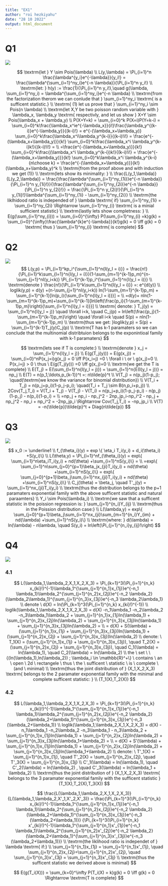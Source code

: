 ```yaml
---
title: "EX1"
author: "roi hezkiyahu"
date: "28 10 2022"
output: html_document
---
```



# Q1

![](Q1.png)

$$
\textrm{let } Y \sim Pois(\lambda)
\\
L(y,\lambda) = \Pi_{i=1}^n \frac{\lambda^{y_i}e^{-\lambda}}{y_i!} = \frac{\lambda^{\sum_{i=1}^ny_i}e^{-n \lambda}}{\Pi_{i=1}^n y_i!}
\\
\textrm{let: } h(y) := \frac{1}{\Pi_{i=1}^n y_i!},\quad  g(\lambda, \sum_{i=1}^ny_i) = \lambda^{\sum_{i=1}^ny_i}e^{-n \lambda}
\\
\textrm{from the factorization therom we can conlude that } \sum_{i=1}^ny_i \textrm{ is a sufficent statistic.}
\\
\textrm{ (1) let us prove that } \sum_{i=1}^ny_i \sim Pois(n \lambda)
\\
\textrm{let X,Y be two poisson random variable with } \lambda_x, \lambda_y \textrm{ respectivly, and let us show } X+Y \sim Pois(\lambda_x + \lambda_y)
\\
P(X+Y=k) = \sum_{i=0}^k P(X=i)P(Y=k-i) = \sum_{i=0}^k\frac{\lambda_x^ie^{-\lambda_x}}{i!}\frac{\lambda_y^{(k-i)}e^{-\lambda_y}}{(k-i)!} = e^{-(\lambda_x+\lambda_y)}
\sum_{i=0}^k\frac{\lambda_x^i\lambda_y^{k-i}}{(k-i)!i!} = \frac{e^{-(\lambda_x+\lambda_y)}}{k!} \sum_{i=0}^k\frac{\lambda_x^i \lambda_y^{k-i}k!}{(k-i)!i!} = 
\\
=\frac{e^{-(\lambda_x+\lambda_y)}}{k!} \sum_{i=0}^k\frac{(\lambda_x^i \lambda_y^{k-i})k!}{(k-i)!i!} = \frac{e^{-(\lambda_x+\lambda_y)}}{k!} \sum_{i=0}^k\lambda_x^i \lambda_y^{k-i}{n\choose k} = \frac{e^{-(\lambda_x+\lambda_y)}}{k!}(\lambda_x+\lambda_y)^k
\\
\textrm{from the proof above and with induction we get (1)}
\\
\textrm{lets show its minimality: }
\\
\frac{L(y_1,\lambda)}{L(y_2,\lambda)} = \frac{\frac{\lambda^{\sum_{i=1}^ny_{1i}}e^{-n \lambda}}{\Pi_{i=1}^n y_{1i}!}}{\frac{\lambda^{\sum_{i=1}^ny_{2i}}e^{-n \lambda}}{\Pi_{i=1}^n y_{2i}!}} = \frac{\Pi_{i=1}^n y_{2i}!}{\Pi_{i=1}^n y_{1i}!}\lambda^{\sum_{i=1}^ny_{1i} - \sum_{i=1}^ny_{2i}}
\\
\textrm{the liklhidood ratio is independed of } \lambda \textrm{ if} \sum_{i=1}^ny_{1i} = \sum_{i=1}^ny_{2i} \Rightarrow \sum_{i=1}^ny_{i} \textrm{ is a minial sufficient statistic}
\\
\textrm{lastly lets show completness: }
\\
E(g(\sum_{i=1}^ny_{i})) = \sum_{i=0}^{\infty} P(\sum_{i=1}^ny_{i} =k)g(k) = \sum_{i=0}^{\infty}\frac{\lambda^{k}e^{-\lambda}}{k!}g(k) = 0 \iff g(k) = 0 \textrm{ thus } \sum_{i=1}^ny_{i} \textrm{ is complete} 
$$


# Q2

![](Q2.png)
$$
L(y,p) = \Pi_{i=1}^kp_i^{\sum_{l=1}^n{I(y_l = i)}} = \frac{n!}{\Pi_{i=1}^k\sum_{l=1}^n{I(y_l = i)}}(1-\sum_{m=1}^{k-1}p_m)^{n-\sum_{j=1}^nI(y_i<k)} \Pi_{i=1}^{k-1}p_i^{\sum_{l=1}^n{I(y_l = i)}}
\\
\textrm{denote } \frac{n!}{\Pi_{i=1}^k\sum_{l=1}^n{I(y_l = i)}} =: e^{d(y)}
\\
loglik(y,p) = d(y) +(n-\sum_{j=1}^nI(y_i<k)) ln(1-\sum_{m=1}^{k-1}p_m) + \sum_{i=1}^{k-1}[ln(p_i){\sum_{l=1}^n{I(y_l = i)}}] =
\\
=d(y)+ nln(1-\sum_{m=1}^{k-1}p_m)+\sum_{i=1}^{k-1}[ln\left(\frac{p_i}{1-\sum_{m=1}^{k-1}p_m}\right){\sum_{l=1}^n{I(y_l = i)}}]
\\
\textrm{ denote: } T_j(y) = \sum_{l=1}^n{I(y_l = j)} \quad \forall i<k, \quad C_j(p) = ln\left(\frac{p_j}{1-\sum_{m=1}^{k-1}p_m}\right) \quad \forall i<k
\quad S(p) = nln(1-\sum_{m=1}^{k-1}p_m)
\\
\textrm{thus we get: }loglik(y,p) = S(p) + \sum_{i=1}^{k-1}T_j(y)C_j(p)
\\
\textrm{T has k-1 paramaters so we can conclude that the multinomial distribtuion belongs to the exponintioal family with k-1 paramaters}
$$

$$
\textrm{lets see if T is complete:}
\\
\textrm{denote } x_j = \sum_{l=1}^n{I(y_l = j)}
\\
E(g(T_j(y))) = E(g(x_j)) = \sum_{i=0}^nP(x_j=i)g(x_j) = 0 \iff P(x_i=j) =0 \ \forall i \ or \ g(x_j)=0
\\
P(x_i=j) > 0 \ thus \ E(g(T_j(y))) =0 \iff g(x_j)=0
\\
\textrm{we get the T is complete}
\\
E(T_j) = E(\sum_{l=1}^n{I(y_l = j)}) = \sum_{l=1}^n{E(I(y_l = j))} = np_j
\\
E(T) = n(p_1,\ldots,p_{k-1})^t =: n\tilde{p}^t
\\
V(T_j) = n(p_j)(1-p_j); \quad(\textrm{we know the variance for binomial distribution})
\\
V(T_i + T_j) = n(p_j+p_i)(1-p_j-p_i);  \quad(T_i + T_j \sim B(n,p_i+p_j))
\\
2Cov(T_j,T_i) = V(T_i + T_j) - V(T_j) - V(T_i) = n(p_j+p_i)(1-p_j-p_i) - n(p_j)(1-p_j) - n(p_i)(1-p_i) = 
\\
=np_j + np_i - np_j^2 - 2np_jp_i-np_i^2 - np_j + np_j^2 - np_i + np_i^2 = -2np_jp_i \Rightarrow  Cov(T_j,T_i) = -np_jp_i
\\
V(T) = -n(\tilde{p})\tilde{p}^t + Diag(n\tilde{p})
$$


# Q3

![](Q3.png)


$$
x_0 := \underline1
\\
f_{\theta_i}(y) = exp \{ \eta_i T_i(y_i) + d_i(\theta_i) +S(y_i)\}
\\
L(\theta,y) = \Pi_{i=1}^nf_{\theta_i}(y) = exp\{  \sum_{i=1}^n\eta_iT_i(y_i) + nd(\theta) +\sum_{i=1}^nS(y_i)\} = 
\\
=exp\{  \sum_{i=1}^n\sum_{j=0}^{p+1}\beta_jx_{ji}T_i(y_i) + nd(\theta) +\sum_{i=1}^nS(y_i)\} = exp\{  \sum_{j=0}^{p+1}\beta_j\sum_{i=1}^nx_{ji}T_i(y_i) + nd(\theta) +\sum_{i=1}^nS(y_i)\}
\\
C_j(\theta) = \beta_j, \quad T'_j(y) = \sum_{i=1}^nx_{ji}T_i(y_i)
\\
\textrm{thus the distribution belongs to the p+1 paramaters exponential family with the above sufficent statistic and natural paraamters}
\\
Y_i \sim Pois(\lambda_i)
\\
\textrm{we saw that a sufficent statistic in the poission regression is: } \sum_{j=1}^{n_i}Y_{ij}
\\
\textrm{thus in the Poission distribution case:}
\\
L(\lambda,y) = exp\{  \sum_{j=0}^{p+1}\beta_j\sum_{i=1}^nx_{ji}\sum_{m=1}^{n_i}Y_{im} + nd(\lambda) +\sum_{i=1}^nS(y_i)\}
\\
\textrm{where: } d(\lambda) = ln(\lambda) - n\lambda, \quad S(y_i) = ln\left(\Pi_{j=1}^{n_i}y_{ij}!\right)
$$

# Q4

![](Q4.png)

### 4.1

$$
L(\lambda_1,\lambda_2,X_1,X_2,X_3) = \Pi_{k=1}^3(\Pi_{i=1}^{n_k} x_{ki}!)^{-1}\lambda_1^{\sum_{j=1}^{n_1}x_{1j}}e^{-n_1 \lambda_1}\lambda_2^{\sum_{j=1}^{n_2}x_{2j}}e^{-n_2 \lambda_2}(\lambda_2\lambda_1)^{\sum_{j=1}^{n_3}x_{3j}}e^{-n_3 \lambda_2\lambda_1}
\\
denote  \ d(X) = ln(\Pi_{k=1}^3(\Pi_{i=1}^{n_k} x_{ki}!)^{-1})
\\
loglik(\lambda_1,\lambda_2,X_1,X_2,X_3) = d(X) -n_1\lambda_1 -n_2\lambda_2 -n_3\lambda_1\lambda_2 + \sum_{j=1}^{n_1}x_{1j}ln(\lambda_1) + \sum_{j=1}^{n_2}x_{2j}ln(\lambda_2) +
\sum_{j=1}^{n_3}x_{3j}ln(\lambda_1) + \sum_{j=1}^{n_3}x_{3j}ln(\lambda_2) = 
\\
= d(X) + S(\lambda) + (\sum_{j=1}^{n_1}x_{1j} + \sum_{j=1}^{n_3}x_{3j})ln(\lambda_1) + (\sum_{j=1}^{n_2}x_{2j} + \sum_{j=1}^{n_3}x_{3j})ln(\lambda_2)
\\
denote: \  T_1(X) = (\sum_{j=1}^{n_1}x_{1j} + \sum_{j=1}^{n_3}x_{3j}), \quad T_2(X) = (\sum_{j=1}^{n_2}x_{2j} + \sum_{j=1}^{n_3}x_{3j}), \quad C_1(\lambda) = ln(\lambda_1), \quad C_2(\lambda) = ln(\lambda_2)
\\
the \ set \ \{(ln(\lambda_1),ln(\lambda_2)) ; \lambda_i \in \mathbb{R}^+\} \ contains \ an \ open \ 2d \ rectangele \ thus \ the  \ sufficent \ statistic \ is \ complete \ (and \ minimal)
\\
\textrm{thus the joint distribution of } (X_1,X_2,X_3) \textrm{ belongs to the 2 paramater exponential family with the minimal and complete sufficent statistic: }
\\
(T_1(X),T_2(X))
$$

### 4.2

$$
L(\lambda_1,\lambda_2,X_1,X_2,X_3) = \Pi_{k=1}^3(\Pi_{i=1}^{n_k} x_{ki}!)^{-1}\lambda_1^{\sum_{j=1}^{n_1}x_{1j}}e^{-n_1 \lambda_1}\lambda_2^{\sum_{j=1}^{n_2}x_{2j}}e^{-n_2 \lambda_2}(\lambda_2+\lambda_1)^{\sum_{j=1}^{n_3}x_{3j}}e^{-n_3 (\lambda_2+\lambda_1)}
\\
loglik(\lambda_1,\lambda_2,X_1,X_2,X_3) = d(X) -n_1\lambda_1 -n_2\lambda_2 -n_3\lambda_1 - n_3\lambda_2 + \sum_{j=1}^{n_1}x_{1j}ln(\lambda_1) + \sum_{j=1}^{n_2}x_{2j}ln(\lambda_2) + \sum_{j=1}^{n_3}x_{3j}ln(\lambda_1+\lambda_2) =
\\
= d(X) + S'(\lambda) + \sum_{j=1}^{n_1}x_{1j}ln(\lambda_1) + \sum_{j=1}^{n_2}x_{2j}ln(\lambda_2) + \sum_{j=1}^{n_3}x_{3j}ln(\lambda_1+\lambda_2)
\\
denote: \  T'_1(X) = \sum_{j=1}^{n_1}x_{1j}, \quad T'_2(X) = \sum_{j=1}^{n_2}x_{2j}, \quad T'_3(X) = \sum_{j=1}^{n_3}x_{3j}
\\
C'_1(\lambda) = ln(\lambda_1), \quad C'_2(\lambda) = ln(\lambda_2) , \quad C'_3(\lambda) = ln(\lambda_1 + \lambda_2)
\\
\textrm{thus the joint distribution of } (X_1,X_2,X_3) \textrm{ belongs to the 3 paramater exponential family with the sufficent statistic } (T_1(X),T_2(X),T_3(X))
$$

$$
\frac{L(\lambda_1,\lambda_2,X_1,X_2,X_3)}{L(\lambda_1,\lambda_2,X'_1,X'_2,X'_3)} = 
\frac{\Pi_{k=1}^3(\Pi_{i=1}^{n_k} x_{ki}!)^{-1}\lambda_1^{\sum_{j=1}^{n_1}x_{1j}}e^{-n_1 \lambda_1}\lambda_2^{\sum_{j=1}^{n_2}x_{2j}}e^{-n_2 \lambda_2}(\lambda_2+\lambda_1)^{\sum_{j=1}^{n_3}x_{3j}}e^{-n_3 (\lambda_2+\lambda_1)}}
{\Pi_{k=1}^3(\Pi_{i=1}^{n_k} x'_{ki}!)^{-1}\lambda_1^{\sum_{j=1}^{n_1}x'_{1j}}e^{-n_1 \lambda_1}\lambda_2^{\sum_{j=1}^{n_2}x'_{2j}}e^{-n_2 \lambda_2}(\lambda_2+\lambda_1)^{\sum_{j=1}^{n_3}x'_{3j}}e^{-n_3 (\lambda_2+\lambda_1)}}
\\
\textrm{the liklihood ratio is independet of } \lambda \textrm{ if:}
\\
\sum_{j=1}^{n_1}x_{1j} = \sum_{j=1}^{n_1}x'_{1j}, \quad \sum_{j=1}^{n_2}x_{2j}=\sum_{j=1}^{n_2}x'_{2j}, \quad \sum_{j=1}^{n_3}x'_{3j} = \sum_{j=1}^{n_3}x'_{3j}
\\
\textrm{thus the sufficent statistic we derived above is minimal}
$$

$$
E(g(T_i(X))) = \sum_{k=0}^\infty P(T_i(X) = k)g(k) = 0 \iff g(k) = 0 \Rightarrow \textrm{T is complete}
$$
